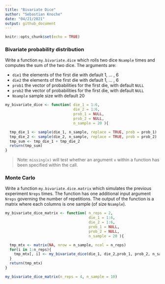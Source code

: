 ```yaml
---
title: "Bivariate Dice"
author: "Sebastian Knoche"
date: "04/21/2021"
output: github_document
---
```


```r
knitr::opts_chunk$set(echo = TRUE)
```

### Bivariate probability distribution
Write a function `my.bivariate.dice` which rolls two dice `Nsample` times 
and computes the sum of the two dice. The arguments are:

* `die1` the elements of the first die with default 1, ... , 6
* `die2` the elements of the first die with default 1, ... , 6
* `prob1` the vector of probabilities for the first die, with default `NULL`
* `prob2` the vector of probabilities for the first die, with default `NULL`
* `Nsample` sample size with default 20

```r
my_bivariate_dice <- function( die_1 = 1:6,
                               die_2 = 1:6,
                               prob_1 = NULL,
                               prob_2 = NULL,
                               n_sample = 20 ){

  tmp_die_1 <- sample(die_1, n_sample, replace = TRUE, prob = prob_1)
  tmp_die_2 <- sample(die_2, n_sample, replace = TRUE, prob = prob_2)
  tmp_sum <- tmp_die_1 + tmp_die_2
  return(tmp_sum)
}
```
> Note: `missing(x)` will test whether an argument `x` within a function has been specified within the call.


### Monte Carlo
Write a function `my.bivariate.dice.matrix` which simulates the previous
experiment `Nreps` times. The function has one additional input argument
`Nreps` governing the number of repetitions. The output of the function is a
matrix where each columns is one sample (of size `Nsample`).

```r
my_bivariate_dice_matrix <- function( n_reps = 2,
                                      die_1 = 1:6,
                                      die_2 = 1:6,
                                      prob_1 = NULL,
                                      prob_2 = NULL,
                                      n_sample = 20 ){

  tmp_mtx <- matrix(NA, nrow = n_sample, ncol = n_reps)
  for(i in 1:n_reps){
    tmp_mtx[, i] <- my_bivariate_dice(die_1, die_2,prob_1, prob_2, n_sample)
  }
  return(tmp_mtx)
}
```

```r
my_bivariate_dice_matrix(n_reps = 4, n_sample = 10)
```